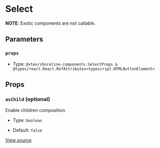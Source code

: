 # Select

**NOTE**: Exotic components are not callable.

## Parameters

### `props`

- Type: `@vtex/shoreline-components.SelectProps & @types/react.React.RefAttributes<typescript.HTMLButtonElement>`

## Props

### `asChild` (optional)

Enable children composition

- Type: `boolean`

- Default: `false`

[View source](https://github.com/vtex/shoreline/blob/53165a544/packages/components/src/select/select.tsx#L5)
